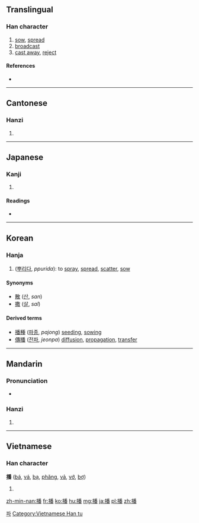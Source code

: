 ==Translingual==

===Han character===
{{Han char|rn=64|rad=手|as=12|sn=15|four=5206<sub>9</sub>|canj=手竹木田 (QHDW)|ids=⿰[[扌]][[番]]}}

# [[sow]], [[spread]]
# [[broadcast]]
# [[cast away]], [[reject]]

====References====
* {{Han ref|kx=0456.150|dkj=12747|dj=0805.110|hdz=31960.120|uh=64AD|ud=25773|bh=BCBD|bd=48317}}

----

==Cantonese==

===Hanzi===
{{yue-hanzi|jyut=bo3|y=bo3}}

# {{defn|lang=yue|sort=手12}}

----

==Japanese==

===Kanji===
{{ja-kanji|grade=|rs=手12}}

# {{defn|lang=ja|sort=手12}}

====Readings====
* {{ja-readings|on=[[は]] (ha)|kun=[[まく]] (maku)}}

----

==Korean==

===Hanja===
{{ko-hanja|hangeul=파|eumhun=|rv=pa|mr=p'a|y=pha}}

# ([[뿌리다]], ''ppurida''): to [[spray]], [[spread]], [[scatter]], [[sow]]

====Synonyms====
* [[散]] ([[산]], ''san'')
* [[撒]] ([[살]], ''sal'')

====Derived terms====
* [[播種]] ([[파종]], ''pajong'') [[seed]]ing, [[sow]]ing
* [[傳播]] ([[전파]], ''jeonpa'') [[diffusion]], [[propagation]], [[transfer]]

[[Category:Hanja readings|파]]

----

==Mandarin==

===Pronunciation===
* {{audio|Zh-bo.ogg|Audio|lang=cmn}}

===Hanzi===
{{cmn-hanzi|pin=[[bō]] ([[bo1]]), [[bò]] ([[bo4]]), [[bǒ]] ([[bo3]])|wg=po<sup>4</sup>}}

# {{defn|lang=cmn|sort=手12}}

----

==Vietnamese==

===Han character===
'''播''' ([[bá]], [[vá]], [[bạ]], [[phăng]], [[vả]], [[vớ]], [[bợ]])

# {{defn|lang=vi}}

[[Category:Vietnamese Han tu]]

[[zh-min-nan:播]]
[[fr:播]]
[[ko:播]]
[[hu:播]]
[[mg:播]]
[[ja:播]]
[[pl:播]]
[[zh:播]]